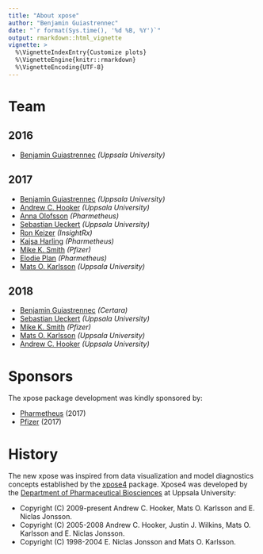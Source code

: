 ```yaml
---
title: "About xpose"
author: "Benjamin Guiastrennec"
date: "`r format(Sys.time(), '%d %B, %Y')`"
output: rmarkdown::html_vignette
vignette: >
  %\VignetteIndexEntry{Customize plots}
  %\VignetteEngine{knitr::rmarkdown}
  %\VignetteEncoding{UTF-8}
---
```


# Team
## 2016
- [Benjamin Guiastrennec](mailto:guiastrennec@gmail.com) *(Uppsala University)*

## 2017
- [Benjamin Guiastrennec](mailto:guiastrennec@gmail.com) *(Uppsala University)*
- [Andrew C. Hooker](mailto:andrew.hooker@farmbio.uu.se) *(Uppsala University)*
- [Anna Olofsson](mailto:anna.olofsson@pharmetheus.com) *(Pharmetheus)*
- [Sebastian Ueckert](mailto:sebastian.ueckert@farmbio.uu.se) *(Uppsala University)*
- [Ron Keizer](mailto:ronkeizer@gmail.com) *(InsightRx)*
- [Kajsa Harling](mailto:kajsa.harling@pharmetheus.com) *(Pharmetheus)*
- [Mike K. Smith](mailto:mike.k.smith@pfizer.com) *(Pfizer)*
- [Elodie Plan](mailto:elodie.plan@pharmetheus.com) *(Pharmetheus)*
- [Mats O. Karlsson](mailto:mats.karlsson@farmbio.uu.se) *(Uppsala University)*

## 2018
- [Benjamin Guiastrennec](mailto:guiastrennec@gmail.com) *(Certara)*
- [Sebastian Ueckert](mailto:sebastian.ueckert@farmbio.uu.se) *(Uppsala University)*
- [Mike K. Smith](mailto:mike.k.smith@pfizer.com) *(Pfizer)*
- [Mats O. Karlsson](mailto:mats.karlsson@farmbio.uu.se) *(Uppsala University)*
- [Andrew C. Hooker](mailto:andrew.hooker@farmbio.uu.se) *(Uppsala University)*

  
# Sponsors
The xpose package development was kindly sponsored by:

- [Pharmetheus](http://pharmetheus.com) (2017)
- [Pfizer](http://www.pfizer.com) (2017)

# History
The new xpose was inspired from data visualization and model diagnostics concepts established by the [xpose4](http://xpose.sourceforge.net) package. Xpose4 was developed by the [Department of Pharmaceutical Biosciences](http://www.farmbio.uu.se/forskning/researchgroups/pharmacometrics/) at Uppsala University:

- Copyright (C) 2009-present Andrew C. Hooker, Mats O. Karlsson and E. Niclas Jonsson.
- Copyright (C) 2005-2008 Andrew C. Hooker, Justin J. Wilkins, Mats O. Karlsson and E. Niclas Jonsson.
- Copyright (C) 1998-2004 E. Niclas Jonsson and Mats O. Karlsson.

